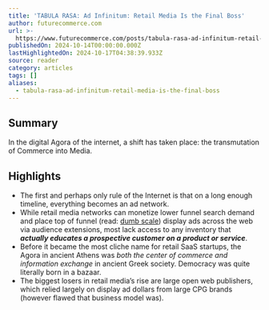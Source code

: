 ```yaml
---
title: 'TABULA RASA: Ad Infinitum: Retail Media Is the Final Boss'
author: futurecommerce.com
url: >-
  https://www.futurecommerce.com/posts/tabula-rasa-ad-infinitum-retail-media-is-the-final-boss
publishedOn: 2024-10-14T00:00:00.000Z
lastHighlightedOn: 2024-10-17T04:38:39.933Z
source: reader
category: articles
tags: []
aliases:
  - tabula-rasa-ad-infinitum-retail-media-is-the-final-boss
---
```

## Summary

In the digital Agora of the internet, a shift has taken place: the transmutation of Commerce into Media.

## Highlights
- The first and perhaps only rule of the Internet is that on a long enough timeline, everything becomes an ad network.
- While retail media networks can monetize lower funnel search demand and place top of funnel (read: [dumb scale](https://www.linkedin.com/posts/gregrizzardi_adtech-ctv-retailmedia-activity-7247398657031868417-Yhzf/)) display ads across the web via audience extensions, most lack access to any inventory that ***actually educates a prospective customer on a product or service***.
- Before it became the most cliche name for retail SaaS startups, the Agora in ancient Athens was *both the center of commerce and information exchange* in ancient Greek society.
  Democracy was quite literally born in a bazaar.
- The biggest losers in retail media’s rise are large open web publishers, which relied largely on display ad dollars from large CPG brands (however flawed that business model was).
